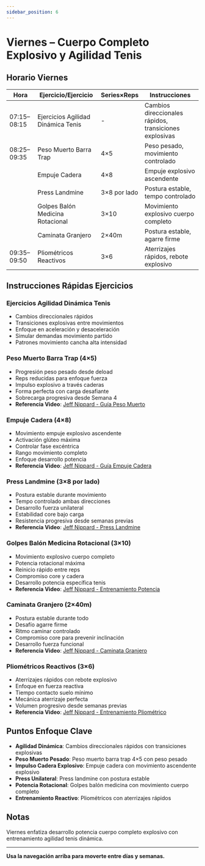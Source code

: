 ```yaml
---
sidebar_position: 6
---
```



<WorkoutNav weekNumber={5} />

# Viernes – Cuerpo Completo Explosivo y Agilidad Tenis

## Horario Viernes

| Hora | Ejercicio/Ejercicio | Series×Reps | Instrucciones |
|------|---------------|-----------|--------------|
| 07:15–08:15 | Ejercicios Agilidad Dinámica Tenis | - | Cambios direccionales rápidos, transiciones explosivas |
| 08:25–09:35 | Peso Muerto Barra Trap | 4×5 | Peso pesado, movimiento controlado |
| | Empuje Cadera | 4×8 | Empuje explosivo ascendente |
| | Press Landmine | 3×8 por lado | Postura estable, tempo controlado |
| | Golpes Balón Medicina Rotacional | 3×10 | Movimiento explosivo cuerpo completo |
| | Caminata Granjero | 2×40m | Postura estable, agarre firme |
| 09:35–09:50 | Pliométricos Reactivos | 3×6 | Aterrizajes rápidos, rebote explosivo |

## Instrucciones Rápidas Ejercicios

### Ejercicios Agilidad Dinámica Tenis
- Cambios direccionales rápidos
- Transiciones explosivas entre movimientos
- Enfoque en aceleración y desaceleración
- Simular demandas movimiento partido
- Patrones movimiento cancha alta intensidad

### Peso Muerto Barra Trap (4×5)
- Progresión peso pesado desde deload
- Reps reducidas para enfoque fuerza
- Impulso explosivo a través caderas
- Forma perfecta con carga desafiante
- Sobrecarga progresiva desde Semana 4
- **Referencia Video**: [Jeff Nippard - Guía Peso Muerto](https://www.youtube.com/watch?v=op9kVnSso6Q)

### Empuje Cadera (4×8)
- Movimiento empuje explosivo ascendente
- Activación glúteo máxima
- Controlar fase excéntrica
- Rango movimiento completo
- Enfoque desarrollo potencia
- **Referencia Video**: [Jeff Nippard - Guía Empuje Cadera](https://www.youtube.com/watch?v=xDmFkJxPzeM)

### Press Landmine (3×8 por lado)
- Postura estable durante movimiento
- Tempo controlado ambas direcciones
- Desarrollo fuerza unilateral
- Estabilidad core bajo carga
- Resistencia progresiva desde semanas previas
- **Referencia Video**: [Jeff Nippard - Press Landmine](https://www.youtube.com/watch?v=kR8gZcCK5-8)

### Golpes Balón Medicina Rotacional (3×10)
- Movimiento explosivo cuerpo completo
- Potencia rotacional máxima
- Reinicio rápido entre reps
- Compromiso core y cadera
- Desarrollo potencia específica tenis
- **Referencia Video**: [Jeff Nippard - Entrenamiento Potencia](https://www.youtube.com/watch?v=K8aGBKy3a1k)

### Caminata Granjero (2×40m)
- Postura estable durante todo
- Desafío agarre firme
- Ritmo caminar controlado
- Compromiso core para prevenir inclinación
- Desarrollo fuerza funcional
- **Referencia Video**: [Jeff Nippard - Caminata Granjero](https://www.youtube.com/watch?v=p8FWv6bUJ7w)

### Pliométricos Reactivos (3×6)
- Aterrizajes rápidos con rebote explosivo
- Enfoque en fuerza reactiva
- Tiempo contacto suelo mínimo
- Mecánica aterrizaje perfecta
- Volumen progresivo desde semanas previas
- **Referencia Video**: [Jeff Nippard - Entrenamiento Pliométrico](https://www.youtube.com/watch?v=tcY1dI5-Teo)

## Puntos Enfoque Clave

- **Agilidad Dinámica**: Cambios direccionales rápidos con transiciones explosivas
- **Peso Muerto Pesado**: Peso muerto barra trap 4×5 con peso pesado
- **Impulso Cadera Explosivo**: Empuje cadera con movimiento ascendente explosivo
- **Press Unilateral**: Press landmine con postura estable
- **Potencia Rotacional**: Golpes balón medicina con movimiento cuerpo completo
- **Entrenamiento Reactivo**: Pliométricos con aterrizajes rápidos

## Notas

Viernes enfatiza desarrollo potencia cuerpo completo explosivo con entrenamiento agilidad tenis dinámica.

---

**Usa la navegación arriba para moverte entre días y semanas.**